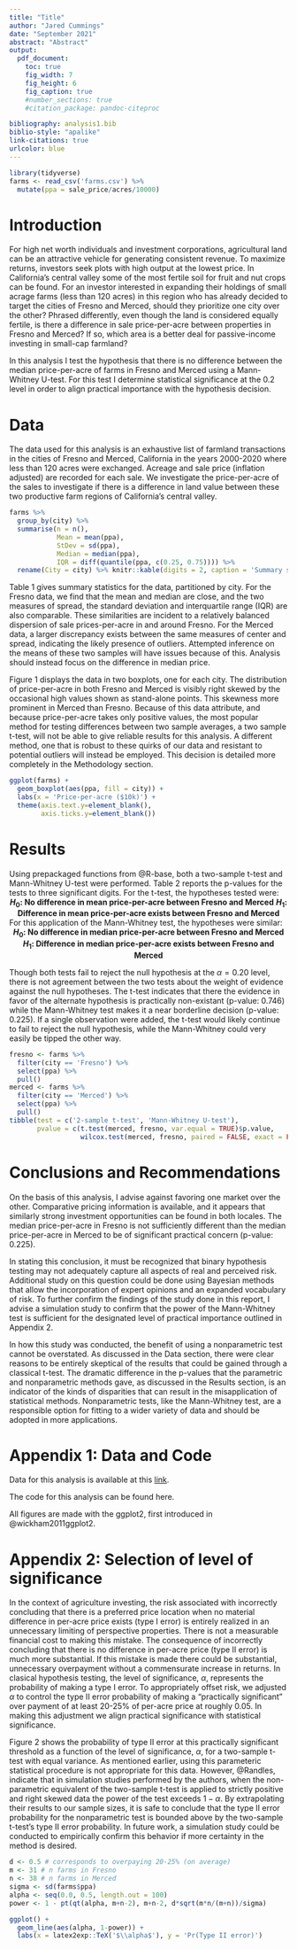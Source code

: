 ```yaml
---
title: "Title"
author: "Jared Cummings"
date: "September 2021"
abstract: "Abstract"
output: 
  pdf_document: 
    toc: true
    fig_width: 7
    fig_height: 6
    fig_caption: true
    #number_sections: true
    #citation_package: pandoc-citeproc

bibliography: analysis1.bib
biblio-style: "apalike"
link-citations: true
urlcolor: blue
---
```

```r
library(tidyverse)
farms <- read_csv('farms.csv') %>% 
  mutate(ppa = sale_price/acres/10000)
```

\newpage

# Introduction

For high net worth individuals and investment corporations, agricultural land can be an attractive vehicle for generating consistent revenue. To maximize returns, investors seek plots with high output at the lowest price. In California's central valley some of the most fertile soil for fruit and nut crops can be found. For an investor interested in expanding their holdings of small acrage farms (less than 120 acres) in this region who has already decided to target the cities of Fresno and Merced, should they prioritize one city over the other? Phrased differently, even though the land is considered equally fertile, is there a difference in sale price-per-acre between properties in Fresno and Merced? If so, which area is a better deal for passive-income investing in small-cap farmland?

In this analysis I test the hypothesis that there is no difference between the median price-per-acre of farms in Fresno and Merced using a Mann-Whitney U-test. For this test I determine statistical significance at the 0.2 level in order to align practical importance with the hypothesis decision.

# Data

The data used for this analysis is an exhaustive list of farmland transactions in the cities of Fresno and Merced, California in the years 2000-2020 where less than 120 acres were exchanged. Acreage and sale price (inflation adjusted) are recorded for each sale. We investigate the price-per-acre of the sales to investigate if there is a difference in land value between these two productive farm regions of California's central valley.

```r
farms %>% 
  group_by(city) %>% 
  summarise(n = n(),
            Mean = mean(ppa),
            StDev = sd(ppa),
            Median = median(ppa),
            IQR = diff(quantile(ppa, c(0.25, 0.75)))) %>% 
  rename(City = city) %>% knitr::kable(digits = 2, caption = 'Summary statistics of small farm sale price-per-acre in the Fresno and Merced in 2000-2020.')
```

Table 1 gives summary statistics for the data, partitioned by city. For the Fresno data, we find that the mean and median are close, and the two measures of spread, the standard deviation and interquartile range (IQR) are also comparable. These similarities are incident to a relatively balanced dispersion of sale prices-per-acre in and around Fresno. For the Merced data, a larger discrepancy exists between the same measures of center and spread, indicating the likely presence of outliers. Attempted inference on the means of these two samples will have issues because of this. Analysis should instead focus on the difference in median price.

Figure 1 displays the data in two boxplots, one for each city. The distribution of price-per-acre in both Fresno and Merced is visibly right skewed by the occasional high values shown as stand-alone points. This skewness more prominent in Merced than Fresno. Because of this data attribute, and because price-per-acre takes only positive values, the most popular method for testing differences between two sample averages, a two sample t-test, will not be able to give reliable results for this analysis. A different method, one that is robust to these quirks of our data and resistant to potential outliers will instead be employed. This decision is detailed more completely in the Methodology section.

```r
ggplot(farms) + 
  geom_boxplot(aes(ppa, fill = city)) +
  labs(x = 'Price-per-acre ($10k)') + 
  theme(axis.text.y=element_blank(),
        axis.ticks.y=element_blank())
```

# Results

Using prepackaged functions from @R-base, both a two-sample t-test and Mann-Whitney U-test were performed. Table 2 reports the p-values for the tests to three significant digits. For the t-test, the hypotheses tested were:
<center>
**$H_0:$ No difference in mean price-per-acre between Fresno and Merced**
**$H_1:$ Difference in mean price-per-acre exists between Fresno and Merced**
</center>
For this application of the Mann-Whitney test, the hypotheses were similar:
<center>
**$H_0:$ No difference in median price-per-acre between Fresno and Merced**
**$H_1:$ Difference in median price-per-acre exists between Fresno and Merced**
</center>

Though both tests fail to reject the null hypothesis at the $\alpha = 0.20$ level, there is not agreement between the two tests about the weight of evidence against the null hypotheses. The t-test indicates that there the evidence in favor of the alternate hypothesis is practically non-existant (p-value: 0.746) while the Mann-Whitney test makes it a near borderline decision (p-value: 0.225). If a single observation were added, the t-test would likely continue to fail to reject the null hypothesis, while the Mann-Whitney could very easily be tipped the other way.

```r
fresno <- farms %>% 
  filter(city == 'Fresno') %>% 
  select(ppa) %>% 
  pull()
merced <- farms %>% 
  filter(city == 'Merced') %>% 
  select(ppa) %>% 
  pull()
tibble(test = c('2-sample t-test', 'Mann-Whitney U-test'),
       pvalue = c(t.test(merced, fresno, var.equal = TRUE)$p.value,
                  wilcox.test(merced, fresno, paired = FALSE, exact = FALSE)$p.value)) %>% knitr::kable(digits = 3, caption = 'P-values for tests of equal mean/median')
```

# Conclusions and Recommendations

On the basis of this analysis, I advise against favoring one market over the other. Comparative pricing information is available, and it appears that similarly strong investment opportunities can be found in both locales. The median price-per-acre in Fresno is not sufficiently different than the median price-per-acre in Merced to be of significant practical concern (p-value: 0.225).

In stating this conclusion, it must be recognized that binary hypothesis testing may not adequately capture all aspects of real and perceived risk. Additional study on this question could be done using Bayesian methods that allow the incorporation of expert opinions and an expanded vocabulary of risk. To further confirm the findings of the study done in this report, I advise a simulation study to confirm that the power of the Mann-Whitney test is sufficient for the designated level of practical importance outlined in Appendix 2.

In how this study was conducted, the benefit of using a nonparametric test cannot be overstated. As discussed in the Data section, there were clear reasons to be entirely skeptical of the results that could be gained through a classical t-test. The dramatic difference in the p-values that the parametric and nonparametric methods gave, as discussed in the Results section, is an indicator of the kinds of disparities that can result in the misapplication of statistical methods. Nonparametric tests, like the Mann-Whitney test, are a responsible option for fitting to a wider variety of data and should be adopted in more applications.

\newpage 

<!-- 
bibliography will go here 

Include reference books and R packages
-->

::: {#refs}
:::

\newpage

# Appendix 1: Data and Code

Data for this analysis is available at this [link]( https://github.com/a-j-cummings/STAT435/blob/8b95408a9087ed78b86eee7f8f602ae394bcbe14/Exam1/farms.csv).

The code for this analysis can be found here.

All figures are made with the ggplot2, first introduced in @wickham2011ggplot2.

# Appendix 2: Selection of level of significance

<!-- Why Type II error matters here -->
In the context of agriculture investing, the risk associated with incorrectly concluding that there is a preferred price location when no material difference in per-acre price exists (type I error) is entirely realized in an unnecessary limiting of perspective properties. There is not a measurable financial cost to making this mistake. The consequence of incorrectly concluding that there is no difference in per-acre price (type II error) is much more substantial. If this mistake is made there could be substantial, unnecessary overpayment without a commensurate increase in returns. In clasical hypothesis testing, the level of significance, $\alpha$, represents the probability of making a type I error. To appropriately offset risk, we adjusted $\alpha$ to control the type II error probability of making a "practically significant" over payment of at least 20-25% of per-acre price at roughly 0.05. In making this adjustment we align practical significance with statistical significance.

Figure 2 shows the probability of type II error at this practically significant threshold as a function of the level of significance, $\alpha$, for a two-sample t-test with equal variance. As mentioned earlier, using this parameteric statistical procedure is not appropriate for this data. However, @Randles, indicate that in simulation studies performed by the authors, when the non-parametric equivalent of the two-sample t-test is applied to strictly positive and right skewed data the power of the test exceeds $1-\alpha$. By extrapolating their results to our sample sizes, it is safe to conclude that the type II error probability for the nonparametric test is bounded above by the two-sample t-test's type II error probability. In future work, a simulation study could be conducted to empirically confirm this behavior if more certainty in the method is desired.

```r
d <- 0.5 # corresponds to overpaying 20-25% (on average)
m <- 31 # n farms in Fresno
n <- 38 # n farms in Merced
sigma <- sd(farms$ppa)
alpha <- seq(0.0, 0.5, length.out = 100)
power <- 1 - pt(qt(alpha, m+n-2), m+n-2, d*sqrt(m*n/(m+n))/sigma)
```

```r
ggplot() + 
  geom_line(aes(alpha, 1-power)) +
  labs(x = latex2exp::TeX('$\\alpha$'), y = 'Pr(Type II error)')
```